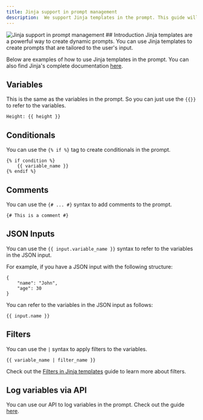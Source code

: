 ```yaml
---
title: Jinja support in prompt management
description:  We support Jinja templates in the prompt. This guide will show you how to use Jinja templates in the prompt.
---
```


<Frame>
<img src="https://keywordsai-static.s3.us-east-1.amazonaws.com/docs/prompt/jinja-in-prompts.png" alt="Jinja support in prompt management" />
</Frame>
## Introduction
Jinja templates are a powerful way to create dynamic prompts. You can use Jinja templates to create prompts that are tailored to the user's input.

Below are examples of how to use Jinja templates in the prompt. You can also find Jinja's complete documentation [here](https://jinja.palletsprojects.com/en/stable/templates/).


## Variables
This is the same as the variables in the prompt. So you can just use the `{{}}` to refer to the variables.

```
Height: {{ height }}
```

## Conditionals
You can use the `{% if %}` tag to create conditionals in the prompt.
```
{% if condition %}
    {{ variable_name }}
{% endif %}
```



## Comments
You can use the `{# ... #}` syntax to add comments to the prompt.
```
{# This is a comment #}
```

## JSON Inputs
You can use the `{{ input.variable_name }}` syntax to refer to the variables in the JSON input.

For example, if you have a JSON input with the following structure: 
```
{
    "name": "John",
    "age": 30
}
```

You can refer to the variables in the JSON input as follows:
```
{{ input.name }}
```

## Filters
You can use the `|` syntax to apply filters to the variables.
```
{{ variable_name | filter_name }}
```
Check out the [Filters in Jinja templates](/cookbooks/filters-in-jinja) guide to learn more about filters.


## Log variables via API
You can use our API to log variables in the prompt. Check out the guide [here](/features/monitoring/log-prompt-variable).












